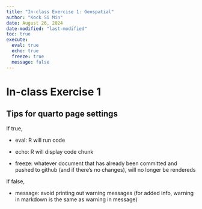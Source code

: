 ```yaml
---
title: "In-class Exercise 1: Geospatial"
author: "Kock Si Min"
date: August 26, 2024
date-modified: "last-modified"
toc: true
execute:
  eval: true
  echo: true
  freeze: true
  message: false
---
```


# In-class Exercise 1

::: callout-tip
## Tips for quarto page settings

If true,

-   eval: R will run code

-   echo: R will display code chunk

-   freeze: whatever document that has already been committed and pushed to github (and if there's no changes), will no longer be rendereds

If false,

-   message: avoid printing out warning messages (for added info, warning in markdown is the same as warning in message)
:::
